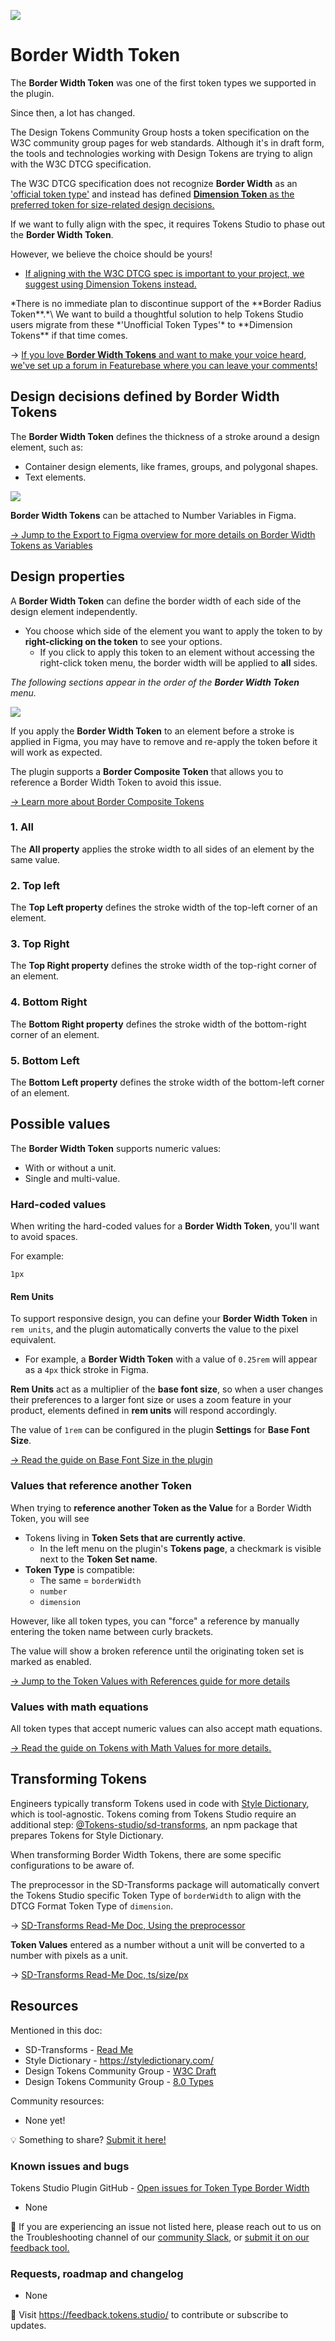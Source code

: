 ![](/token-types/header-token-type-borderwidth.png)
# Border Width Token 
The **Border Width Token** was one of the first token types we supported in the plugin. 

Since then, a lot has changed. 

The Design Tokens Community Group hosts a token specification on the W3C community group pages for web standards. Although it's in draft form, the tools and technologies working with Design Tokens are trying to align with the W3C DTCG specification. 

The W3C DTCG specification does not recognize **Border Width** as an ['official token type'](https://tr.designtokens.org/format/#types) and instead has defined [**Dimension Token** as the preferred token for size-related design decisions.](/token-types/token-type-dimension)  

If we want to fully align with the spec, it requires Tokens Studio to phase out the **Border Width Token**. 

However, we believe the choice should be yours!
- [If aligning with the W3C DTCG spec is important to your project, we suggest using Dimension Tokens instead.](/token-types/token-type-dimension)  


<Callout type="info" emoji="✦">
*There is no immediate plan to discontinue support of the **Border Radius Token**.*\
We want to build a thoughtful solution to help Tokens Studio users migrate from these *'Unofficial Token Types'* to **Dimension Tokens** if that time comes.
</Callout>

→ [If you love **Border Width Tokens** and want to make your voice heard, we've set up a forum in Featurebase where you can leave your comments!](/token-format/token-format-view-change-dtcg) 

## Design decisions defined by Border Width Tokens
The **Border Width Token** defines the thickness of a stroke around a design element, such as:
- Container design elements, like frames, groups, and polygonal shapes.
- Text elements. 

![](/token-types/tokens-borderWidth-form-empty-2-01.png)

**Border Width Tokens** can be attached to Number Variables in Figma. 

[→ Jump to the Export to Figma overview for more details on Border Width Tokens as Variables](/variables/creating-variables) 

## Design properties
A **Border Width Token** can define the border width of each side of the design element independently.
- You choose which side of the element you want to apply the token to by **right-clicking on the token** to see your options. 
	- If you click to apply this token to an element without accessing the right-click token menu, the border width will be applied to **all** sides. 

*The following sections appear in the order of the **Border Width Token** menu.* 

![](/token-types/tokens-borderWidth-rightClick-all-V2-01.png)

If you apply the **Border Width Token** to an element before a stroke is applied in Figma, you may have to remove and re-apply the token before it will work as expected.

The plugin supports a **Border Composite Token** that allows you to reference a Border Width Token to avoid this issue. 

[→ Learn more about Border Composite Tokens](/token-types/token-type-border-composite)  

### 1. All 
The **All property** applies the stroke width to all sides of an element by the same value.

### 2. Top left
The **Top Left property** defines the stroke width of the top-left corner of an element.

### 3. Top Right
The **Top Right property** defines the stroke width of the top-right corner of an element.

### 4. Bottom Right
The **Bottom Right property** defines the stroke width of the bottom-right corner of an element.

### 5. Bottom Left
The **Bottom Left property** defines the stroke width of the bottom-left corner of an element.

## Possible values
The **Border Width Token** supports numeric values:
- With or without a unit.
- Single and multi-value.

### Hard-coded values
When writing the hard-coded values for a **Border Width Token**, you'll want to avoid spaces.

For example:
```
1px
```

#### Rem Units
To support responsive design, you can define your **Border Width Token** in `rem units`, and the plugin automatically converts the value to the pixel equivalent. 
 - For example, a **Border Width Token** with a value of `0.25rem` will appear as a `4px` thick stroke in Figma.
 
**Rem Units** act as a multiplier of the **base font size**, so when a user changes their preferences to a larger font size or uses a zoom feature in your product, elements defined in **rem units** will respond accordingly. 

The value of `1rem` can be configured in the plugin **Settings** for **Base Font Size**.

[→ Read the guide on Base Font Size in the plugin](/tokens/settings#base-font-size)  

### Values that reference another Token

When trying to **reference another Token as the Value** for a Border Width Token, you will see
- Tokens living in **Token Sets that are currently active**.
	- In the left menu on the plugin's **Tokens page**, a checkmark is visible next to the **Token Set name**. 
- **Token Type** is compatible:
	- The same = `borderWidth`
	- `number`
	- `dimension`

However, like all token types, you can "force" a reference by manually entering the token name between curly brackets.

<Callout type="info" emoji="✦">
The value will show a broken reference until the originating token set is marked as enabled.
</Callout>

[→ Jump to the Token Values with References guide for more details](/variables/references)  

### Values with math equations
All token types that accept numeric values can also accept math equations. 

[→ Read the guide on Tokens with Math Values for more details.](/tokens/using-math)  

## Transforming Tokens
Engineers typically transform Tokens used in code with [Style Dictionary](https://styledictionary.com/), which is tool-agnostic. Tokens coming from Tokens Studio require an additional step: [@Tokens-studio/sd-transforms](https://www.npmjs.com/package/@tokens-studio/sd-transforms), an npm package that prepares Tokens for Style Dictionary. 

When transforming Border Width Tokens, there are some specific configurations to be aware of. 

The preprocessor in the SD-Transforms package will automatically convert the Tokens Studio specific Token Type of `borderWidth` to align with the DTCG Format Token Type of `dimension`. 

→ [SD-Transforms Read-Me Doc, Using the preprocessor](https://github.com/Tokens-studio/sd-transforms/?tab=readme-ov-file#using-the-preprocessor)


**Token Values** entered as a number without a unit will be converted to a number with pixels as a unit.

→ [SD-Transforms Read-Me Doc, ts/size/px](https://github.com/Tokens-studio/sd-transforms/?tab=readme-ov-file#tssizepx)

## Resources
Mentioned in this doc:
- SD-Transforms - [Read Me ](https://github.com/tokens-studio/sd-transforms#readme)
- Style Dictionary - https://styledictionary.com/
- Design Tokens Community Group - [W3C Draft](https://tr.designtokens.org/format/)
- Design Tokens Community Group - [8.0 Types](https://tr.designtokens.org/format/#types)

Community resources:
- None yet! 

💡 Something to share? [Submit it here!](https://feedback.tokens.studio/)
### Known issues and bugs
Tokens Studio Plugin GitHub - [Open issues for Token Type Border Width](https://github.com/tokens-studio/figma-plugin/labels/token%20type%20border%20width)
- None

🐞 If you are experiencing an issue not listed here, please reach out to us on the Troubleshooting channel of our [community Slack](https://tokens.studio/slack), or [submit it on our feedback tool.](https://feedback.tokens.studio/ ) 

### Requests, roadmap and changelog
- None 

💌 Visit https://feedback.tokens.studio/ to contribute or subscribe to updates.

